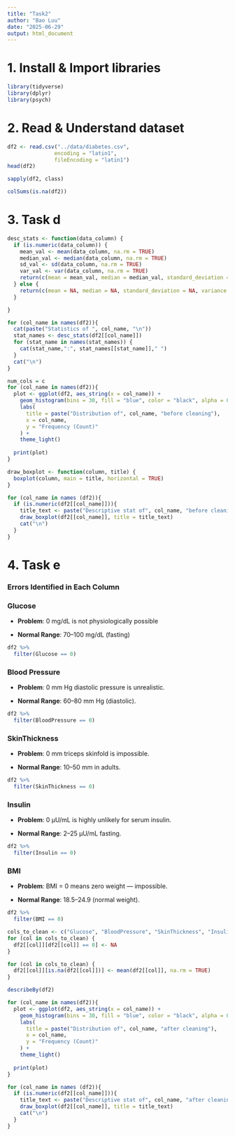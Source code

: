 ```yaml
---
title: "Task2"
author: "Bao Luu"
date: "2025-06-29"
output: html_document
---
```


# 1. Install & Import libraries

```r
library(tidyverse)
library(dplyr)
library(psych)
```

# 2. Read & Understand dataset

```r
df2 <- read.csv("../data/diabetes.csv", 
               encoding = "latin1",
               fileEncoding = "latin1")
head(df2)
```

```r
sapply(df2, class)
```

```r
colSums(is.na(df2))
```

# 3. Task d

```r
desc_stats <- function(data_column) {
  if (is.numeric(data_column)) {
    mean_val <- mean(data_column, na.rm = TRUE)
    median_val <- median(data_column, na.rm = TRUE)
    sd_val <- sd(data_column, na.rm = TRUE)
    var_val <- var(data_column, na.rm = TRUE)
    return(c(mean = mean_val, median = median_val, standard_deviation = sd_val, variance = var_val))
  } else {
    return(c(mean = NA, median = NA, standard_deviation = NA, variance = NA))
  }

}
```

```r
for (col_name in names(df2)){
  cat(paste("Statistics of ", col_name, "\n"))
  stat_names <- desc_stats(df2[[col_name]])
  for (stat_name in names(stat_names)) {
    cat(stat_name,":", stat_names[[stat_name]]," ")
  }
  cat("\n")
}

```

```r
num_cols = c
for (col_name in names(df2)){
  plot <- ggplot(df2, aes_string(x = col_name)) +
    geom_histogram(bins = 30, fill = "blue", color = "black", alpha = 0.7) +
    labs(
      title = paste("Distribution of", col_name, "before cleaning"),
      x = col_name,
      y = "Frequency (Count)"
    ) +
    theme_light()
  
  print(plot)
}
```

```r
draw_boxplot <- function(column, title) {
  boxplot(column, main = title, horizontal = TRUE)
}

for (col_name in names (df2)){
  if (is.numeric(df2[[col_name]])){
    title_text <- paste("Descriptive stat of", col_name, "before cleaning")
    draw_boxplot(df2[[col_name]], title = title_text)
    cat("\n")
  }
}
```

# 4. Task e

### Errors Identified in Each Column

### Glucose

-   **Problem**: 0 mg/dL is not physiologically possible

-   **Normal Range**: 70–100 mg/dL (fasting)

```r
df2 %>% 
  filter(Glucose == 0)
```

### Blood Pressure

-   **Problem**: 0 mm Hg diastolic pressure is unrealistic.

-   **Normal Range**: 60–80 mm Hg (diastolic).

```r
df2 %>% 
  filter(BloodPressure == 0)
```

### SkinThickness

-   **Problem**: 0 mm triceps skinfold is impossible.

-   **Normal Range**: 10–50 mm in adults.

```r
df2 %>% 
  filter(SkinThickness == 0)
```

### Insulin

-   **Problem**: 0 µU/mL is highly unlikely for serum insulin.

-   **Normal Range**: 2–25 µU/mL fasting.

```r
df2 %>% 
  filter(Insulin == 0)
```

### BMI

-   **Problem**: BMI = 0 means zero weight — impossible.

-   **Normal Range**: 18.5–24.9 (normal weight).

```r
df2 %>% 
  filter(BMI == 0)
```

```r
cols_to_clean <- c("Glucose", "BloodPressure", "SkinThickness", "Insulin", "BMI")
for (col in cols_to_clean) {
  df2[[col]][df2[[col]] == 0] <- NA
}

for (col in cols_to_clean) {
  df2[[col]][is.na(df2[[col]])] <- mean(df2[[col]], na.rm = TRUE)
}
```

```r
describeBy(df2)
```

```r
for (col_name in names(df2)){
  plot <- ggplot(df2, aes_string(x = col_name)) +
    geom_histogram(bins = 30, fill = "blue", color = "black", alpha = 0.7) +
    labs(
      title = paste("Distribution of", col_name, "after cleaning"),
      x = col_name,
      y = "Frequency (Count)"
    ) +
    theme_light()
  
  print(plot)
}
```

```r
for (col_name in names (df2)){
  if (is.numeric(df2[[col_name]])){
    title_text <- paste("Descriptive stat of", col_name, "after cleaning")
    draw_boxplot(df2[[col_name]], title = title_text)
    cat("\n")
  }
}
```
